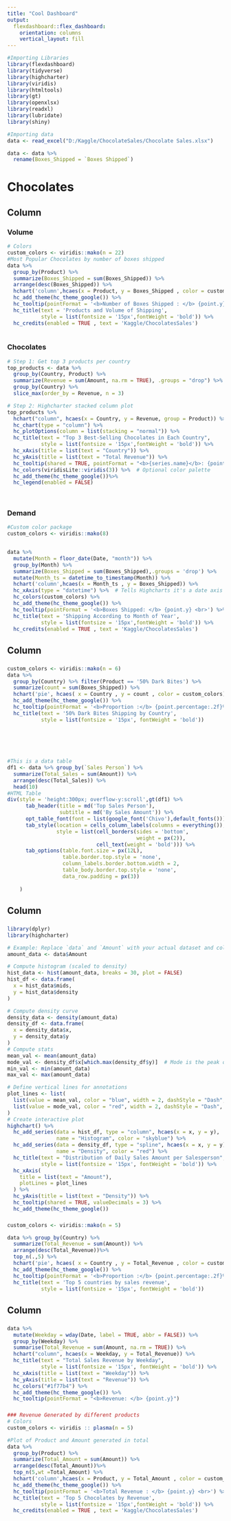 ---
title: "Cool Dashboard"
output: 
  flexdashboard::flex_dashboard:
    orientation: columns
    vertical_layout: fill
---

```{r setup, include=FALSE}
#Importing Libraries
library(flexdashboard)
library(tidyverse)
library(highcharter)
library(viridis)
library(htmltools)
library(gt)
library(openxlsx)
library(readxl)
library(lubridate)
library(shiny)
```

```{r}
#Importing data
data <- read_excel("D:/Kaggle/ChocolateSales/Chocolate Sales.xlsx")

data <- data %>% 
  rename(Boxes_Shipped = `Boxes Shipped`)
```

# Chocolates

## Column {.tabset .tabset-fade data-width="600"}

### Volume

```{r}
# Colors
custom_colors <- viridis::mako(n = 22)
#Most Popular Chocolates by number of boxes shipped
data %>%
  group_by(Product) %>%
  summarize(Boxes_Shipped = sum(Boxes_Shipped)) %>%
  arrange(desc(Boxes_Shipped)) %>%
  hchart('column',hcaes(x = Product, y = Boxes_Shipped , color = custom_colors)) %>%
  hc_add_theme(hc_theme_google()) %>%
  hc_tooltip(pointFormat = '<b>Number of Boxes Shipped : </b> {point.y} <br>') %>%
  hc_title(text = 'Products and Volume of Shipping',
           style = list(fontsize = '15px',fontWeight = 'bold')) %>%
  hc_credits(enabled = TRUE , text = 'Kaggle/ChocolatesSales')
  

```

### Chocolates

```{r}

# Step 1: Get top 3 products per country
top_products <- data %>%
  group_by(Country, Product) %>%
  summarize(Revenue = sum(Amount, na.rm = TRUE), .groups = "drop") %>%
  group_by(Country) %>%
  slice_max(order_by = Revenue, n = 3)

# Step 2: Highcharter stacked column plot
top_products %>%
  hchart("column", hcaes(x = Country, y = Revenue, group = Product)) %>%
  hc_chart(type = "column") %>%
  hc_plotOptions(column = list(stacking = "normal")) %>%
  hc_title(text = "Top 3 Best-Selling Chocolates in Each Country",
           style = list(fontsize = '15px',fontWeight = 'bold')) %>%
  hc_xAxis(title = list(text = "Country")) %>%
  hc_yAxis(title = list(text = "Total Revenue")) %>%
  hc_tooltip(shared = TRUE, pointFormat = "<b>{series.name}</b>: {point.y}") %>%
  hc_colors(viridisLite::viridis(3)) %>%  # Optional color palette
  hc_add_theme(hc_theme_google())%>%
  hc_legend(enabled = FALSE)
 
 
```

### Demand

```{r}
#Custom color package
custom_colors <- viridis::mako(8)


data %>%
  mutate(Month = floor_date(Date, "month")) %>%
  group_by(Month) %>%
  summarize(Boxes_Shipped = sum(Boxes_Shipped),.groups = 'drop') %>%
  mutate(Month_ts = datetime_to_timestamp(Month)) %>%
  hchart('column',hcaes(x = Month_ts , y = Boxes_Shipped)) %>%
  hc_xAxis(type = "datetime") %>%  # Tells Highcharts it's a date axis
  hc_colors(custom_colors) %>%
  hc_add_theme(hc_theme_google()) %>%
  hc_tooltip(pointFormat = '<b>Boxes Shipped: </b> {point.y} <br>') %>%
  hc_title(text = 'Shipping According to Month of Year',
           style = list(fontsize = '15px',fontWeight = 'bold')) %>%
  hc_credits(enabled = TRUE , text = 'Kaggle/ChocolatesSales')


```

## Column {data-width="400"}

### 

```{r}
custom_colors <- viridis::mako(n = 6)
data %>%
  group_by(Country) %>% filter(Product == '50% Dark Bites') %>%
  summarize(count = sum(Boxes_Shipped)) %>%
  hchart('pie', hcaes( x = Country , y = count , color = custom_colors)) %>%
  hc_add_theme(hc_theme_google()) %>%
  hc_tooltip(pointFormat = '<b>Proportion :</b> {point.percentage:.2f}%') %>%
  hc_title(text = '50% Dark Bites Shipping by Country',
           style = list(fontsize = '15px', fontWeight = 'bold'))

  
  
  
```

### 

```{r}
#This is a data table
df1 <- data %>% group_by(`Sales Person`) %>%
  summarize(Total_Sales = sum(Amount)) %>%
  arrange(desc(Total_Sales)) %>%
  head(10) 
#HTML Table
div(style = 'height:300px; overflow-y:scroll',gt(df1) %>%
      tab_header(title = md('Top Sales Person'),
                 subtitle = md('By Sales Amount')) %>%
      opt_table_font(font = list(google_font('Chivo'),default_fonts())) %>%
      tab_style(location = cells_column_labels(columns = everything()),
                style = list(cell_borders(sides = 'bottom',
                                          weight = px(2)),
                             cell_text(weight = 'bold'))) %>%
      tab_options(table.font.size = px(12L),
                  table.border.top.style = 'none',
                  column_labels.border.bottom.width = 2,
                  table_body.border.top.style = 'none',
                  data_row.padding = px(3))
      
    )
```

## Column {data-width="500"}

### 

```{r}
library(dplyr)
library(highcharter)

# Example: Replace `data` and `Amount` with your actual dataset and column
amount_data <- data$Amount

# Compute histogram (scaled to density)
hist_data <- hist(amount_data, breaks = 30, plot = FALSE)
hist_df <- data.frame(
  x = hist_data$mids,
  y = hist_data$density
)

# Compute density curve
density_data <- density(amount_data)
density_df <- data.frame(
  x = density_data$x,
  y = density_data$y
)
# Compute stats
mean_val <- mean(amount_data)
mode_val <- density_df$x[which.max(density_df$y)]  # Mode is the peak of density
min_val <- min(amount_data)
max_val <- max(amount_data)

# Define vertical lines for annotations
plot_lines <- list(
  list(value = mean_val, color = "blue", width = 2, dashStyle = "Dash", label = list(text = "Mean", style = list(color = "blue"))),
  list(value = mode_val, color = "red", width = 2, dashStyle = "Dash", label = list(text = "Mode", style = list(color = "red")))
)
# Create interactive plot
highchart() %>%
  hc_add_series(data = hist_df, type = "column", hcaes(x = x, y = y),
                name = "Histogram", color = "skyblue") %>%
  hc_add_series(data = density_df, type = "spline", hcaes(x = x, y = y),
                name = "Density", color = "red") %>%
  hc_title(text = "Distribution of Daily Sales Amount per Salesperson",
           style = list(fontsize = '15px', fontWeight = 'bold')) %>%
  hc_xAxis(
    title = list(text = "Amount"),
    plotLines = plot_lines
  ) %>%
  hc_yAxis(title = list(text = "Density")) %>%
  hc_tooltip(shared = TRUE, valueDecimals = 3) %>%
  hc_add_theme(hc_theme_google())

```

### 

```{r}
custom_colors <- viridis::mako(n = 5)

data %>% group_by(Country) %>%
  summarize(Total_Revenue = sum(Amount)) %>%
  arrange(desc(Total_Revenue))%>%
  top_n(.,5) %>%
  hchart('pie', hcaes( x = Country , y = Total_Revenue , color = custom_colors)) %>%
  hc_add_theme(hc_theme_google()) %>%
  hc_tooltip(pointFormat = '<b>Proportion :</b> {point.percentage:.2f}%') %>%
  hc_title(text = 'Top 5 countries by sales revenue',
           style = list(fontsize = '15px', fontWeight = 'bold'))


```

## Column {data-width="500"}

### 

```{r}
data %>%
  mutate(Weekday = wday(Date, label = TRUE, abbr = FALSE)) %>%
  group_by(Weekday) %>%
  summarise(Total_Revenue = sum(Amount, na.rm = TRUE)) %>%
  hchart("column", hcaes(x = Weekday, y = Total_Revenue)) %>%
  hc_title(text = "Total Sales Revenue by Weekday",
           style = list(fontsize = '15px', fontWeight = 'bold')) %>%
  hc_xAxis(title = list(text = "Weekday")) %>%
  hc_yAxis(title = list(text = "Revenue")) %>%
  hc_colors("#1f77b4") %>%
  hc_add_theme(hc_theme_google()) %>%
  hc_tooltip(pointFormat = "<b>Revenue: </b> {point.y}")

```

### 

```{r}
### Revenue Generated by different products
# Colors
custom_colors <- viridis :: plasma(n = 5)

#Plot of Product and Amount generated in total
data %>%
  group_by(Product) %>%
  summarize(Total_Amount = sum(Amount)) %>%
  arrange(desc(Total_Amount))%>%
  top_n(5,wt =Total_Amount) %>%
  hchart('column',hcaes(x = Product, y = Total_Amount , color = custom_colors)) %>%
  hc_add_theme(hc_theme_google()) %>%
  hc_tooltip(pointFormat = '<b>Total Revenue : </b> {point.y} <br>') %>%
  hc_title(text = 'Top 5 Chocolates by Revenue',
           style = list(fontsize = '15px',fontWeight = 'bold')) %>%
  hc_credits(enabled = TRUE , text = 'Kaggle/ChocolatesSales')
  
```
